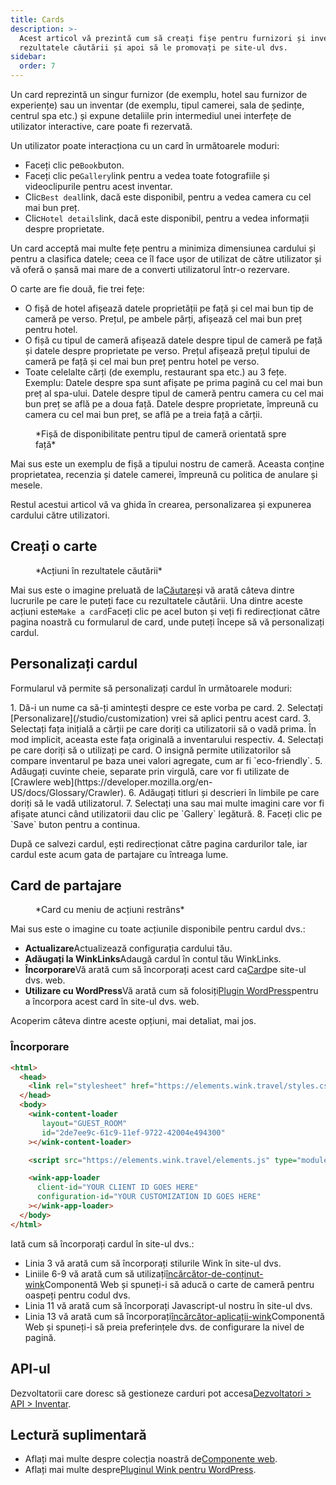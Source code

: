```yaml
---
title: Cards
description: >-
  Acest articol vă prezintă cum să creați fișe pentru furnizori și inventar din
  rezultatele căutării și apoi să le promovați pe site-ul dvs.
sidebar:
  order: 7
---
```


Un card reprezintă un singur furnizor (de exemplu, hotel sau furnizor de experiențe) sau un inventar (de exemplu, tipul camerei, sala de ședințe, centrul spa etc.) și expune detaliile prin intermediul unei interfețe de utilizator interactive, care poate fi rezervată.

Un utilizator poate interacționa cu un card în următoarele moduri:

* Faceți clic pe`Book`buton.
* Faceți clic pe`Gallery`link pentru a vedea toate fotografiile și videoclipurile pentru acest inventar.
* Clic`Best deal`link, dacă este disponibil, pentru a vedea camera cu cel mai bun preț.
* Clic`Hotel details`link, dacă este disponibil, pentru a vedea informații despre proprietate.

Un card acceptă mai multe fețe pentru a minimiza dimensiunea cardului și pentru a clasifica datele; ceea ce îl face ușor de utilizat de către utilizator și vă oferă o șansă mai mare de a converti utilizatorul într-o rezervare.

O carte are fie două, fie trei fețe:

* O fișă de hotel afișează datele proprietății pe față și cel mai bun tip de cameră pe verso. Prețul, pe ambele părți, afișează cel mai bun preț pentru hotel.
* O fișă cu tipul de cameră afișează datele despre tipul de cameră pe față și datele despre proprietate pe verso. Prețul afișează prețul tipului de cameră pe față și cel mai bun preț pentru hotel pe verso.
* Toate celelalte cărți (de exemplu, restaurant spa etc.) au 3 fețe. Exemplu: Datele despre spa sunt afișate pe prima pagină cu cel mai bun preț al spa-ului. Datele despre tipul de cameră pentru camera cu cel mai bun preț se află pe a doua față. Datele despre proprietate, împreună cu camera cu cel mai bun preț, se află pe a treia față a cărții.

<figure>
  <CloudinaryImage width="350" height="829" resize="scale" quality="best" alt="Previzualizare card" src="academy/card-example" errorImage="noimage_opaque_nyrtl0.png" />

  <figcaption>*Fișă de disponibilitate pentru tipul de cameră orientată spre față*</figcaption>
</figure>


Mai sus este un exemplu de fișă a tipului nostru de cameră. Aceasta conține proprietatea, recenzia și datele camerei, împreună cu politica de anulare și mesele.

Restul acestui articol vă va ghida în crearea, personalizarea și expunerea cardului către utilizatori.

## Creați o carte

<figure>
  <CloudinaryImage width="350" height="238" resize="scale" quality="best" alt="Acțiuni" src="academy/inventory-actions" errorImage="noimage_opaque_nyrtl0.png" />

  <figcaption>*Acțiuni în rezultatele căutării*</figcaption>
</figure>


Mai sus este o imagine preluată de la[Căutare](/studio/search)și vă arată câteva dintre lucrurile pe care le puteți face cu rezultatele căutării. Una dintre aceste acțiuni este`Make a card`Faceți clic pe acel buton și veți fi redirecționat către pagina noastră cu formularul de card, unde puteți începe să vă personalizați cardul.

## Personalizați cardul

Formularul vă permite să personalizați cardul în următoarele moduri:

<Steps>
  1. Dă-i un nume ca să-ți amintești despre ce este vorba pe card.
  2. Selectați [Personalizare](/studio/customization) vrei să aplici pentru acest card.
  3. Selectați fața inițială a cărții pe care doriți ca utilizatorii să o vadă prima. În mod implicit, aceasta este fața originală a inventarului respectiv.
  4. Selectați <Badge text="badge" variant="tip" size="small" /> pe care doriți să o utilizați pe card. O insignă permite utilizatorilor să compare inventarul pe baza unei valori agregate, cum ar fi `eco-friendly`.
  5. Adăugați cuvinte cheie, separate prin virgulă, care vor fi utilizate de [Crawlere web](https://developer.mozilla.org/en-US/docs/Glossary/Crawler).
  6. Adăugați titluri și descrieri în limbile pe care doriți să le vadă utilizatorul.
  7. Selectați una sau mai multe imagini care vor fi afișate atunci când utilizatorii dau clic pe `Gallery` legătură.
  8. Faceți clic pe `Save` buton pentru a continua.
</Steps>


După ce salvezi cardul, ești redirecționat către pagina cardurilor tale, iar cardul este acum gata de partajare cu întreaga lume.

## Card de partajare

<figure>
  <CloudinaryImage width="350" height="857" resize="scale" quality="best" alt="Card" src="academy/card-actions" errorImage="noimage_opaque_nyrtl0.png" />

  <figcaption>*Card cu meniu de acțiuni restrâns*</figcaption>
</figure>


Mai sus este o imagine cu toate acțiunile disponibile pentru cardul dvs.:

* **Actualizare**Actualizează configurația cardului tău.
* **Adăugați la WinkLinks**Adaugă cardul în contul tău WinkLinks.
* **Încorporare**Vă arată cum să încorporați acest card ca[Card](/developers/web-components/#content-loader)pe site-ul dvs. web.
* **Utilizare cu WordPress**Vă arată cum să folosiți[Plugin WordPress](/developers/wordpress)pentru a încorpora acest card în site-ul dvs. web.

Acoperim câteva dintre aceste opțiuni, mai detaliat, mai jos.

### Încorporare

```html {3, 6-9, 11, 13-16}
<html>
  <head>
    <link rel="stylesheet" href="https://elements.wink.travel/styles.css"></link>
  </head>
  <body>
    <wink-content-loader
       layout="GUEST_ROOM"
       id="2de7ee9c-61c9-11ef-9722-42004e494300"
    ></wink-content-loader>

    <script src="https://elements.wink.travel/elements.js" type="module" defer></script>

    <wink-app-loader
      client-id="YOUR CLIENT ID GOES HERE"
      configuration-id="YOUR CUSTOMIZATION ID GOES HERE"
    ></wink-app-loader>
  </body>
</html>
```

Iată cum să încorporați cardul în site-ul dvs.:

* Linia 3 vă arată cum să încorporați stilurile Wink în site-ul dvs.
* Liniile 6-9 vă arată cum să utilizați[încărcător-de-conținut-wink](/developers/web-components/#content-loader)Componentă Web și spuneți-i să aducă o carte de cameră pentru oaspeți pentru codul dvs.
* Linia 11 vă arată cum să încorporați Javascript-ul nostru în site-ul dvs.
* Linia 13 vă arată cum să încorporați[încărcător-aplicații-wink](/developers/web-components/#application-loader)Componentă Web și spuneți-i să preia preferințele dvs. de configurare la nivel de pagină.

## API-ul

Dezvoltatorii care doresc să gestioneze carduri pot accesa[Dezvoltatori > API > Inventar](/developers/apis/#inventory-api).

## Lectură suplimentară

* Aflați mai multe despre colecția noastră de[Componente web](/developers/web-components).
* Aflați mai multe despre[Pluginul Wink pentru WordPress](/developers/wordpress).

